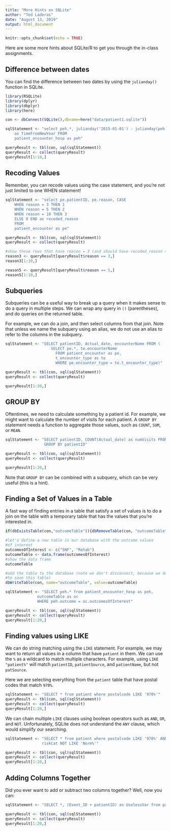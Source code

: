 ```yaml
---
title: "More Hints on SQLite"
author: "Ted Laderas"
date: "August 13, 2019"
output: html_document
---
```


```r
knitr::opts_chunk$set(echo = TRUE)
```

Here are some more hints about SQLite/R to get you through the in-class assignments.

## Difference between dates

You can find the difference between two dates by using the `julianday()` function in SQLite.

```r
library(RSQLite)
library(dplyr)
library(dbplyr)
library(here)

con <- dbConnect(SQLite(),dbname=here("data/patient1.sqlite"))

sqlStatement <- "select peh.*, julianday('2015-01-01') - julianday(peh.Admit_date) 
    as TimeFromNewYear FROM
    patient_encounter_hosp as peh"

queryResult <- tbl(con, sql(sqlStatement))
queryResult <- collect(queryResult)
queryResult[1:10,]
```

## Recoding Values

Remember, you can recode values using the case statement, and you're not just limited to one WHEN statement!

```r
sqlStatement <- "select pe.patientID, pe.reason, CASE 
    WHEN reason = 3 THEN 1 
    WHEN reason = 5 THEN 2
    WHEN reason = 10 THEN 3
    ELSE 0 END as recoded_reason
    FROM
    patient_encounter as pe"

queryResult <- tbl(con, sql(sqlStatement))
queryResult <- collect(queryResult)

#show those rows that have reason = 3 (and should have recoded_reason = 1)
reason3 <- queryResult[queryResult$reason == 3,]
reason3[1:10,]

reason5 <- queryResult[queryResult$reason == 5,]
reason5[1:10,]

```

## Subqueries

Subqueries can be a useful way to break up a query when it makes sense to do a query in multiple steps. We can wrap any query in `()` (parentheses), and do queries on the returned table. 

For example, we can do a join, and then select columns from that join. Note that unless we name the subquery using an alias, we do not use an alias to refer to the columns in the subquery.  

```r
sqlStatement <- "SELECT patientID, Actual_date, encounterName FROM (
                    SELECT pe.*, te.encounterName 
                      FROM patient_encounter as pe,
                      t_encounter_type as te
                      WHERE pe.encounter_type = te.t_encounter_type)"

queryResult <- tbl(con, sql(sqlStatement))
queryResult <- collect(queryResult)

queryResult[1:30,]
```

## GROUP BY

Oftentimes, we need to calculate something by a patient id. For example, we might want to calculate the number of visits for each patient. A `GROUP BY` statement needs a function to aggregate those values, such as `COUNT`, `SUM`, or `MEAN`.

```r
sqlStatement <- "SELECT patientID, COUNT(Actual_date) as numVisits FROM patient_encounter
                 GROUP BY patientID"

queryResult <- tbl(con, sql(sqlStatement))
queryResult <- collect(queryResult)

queryResult[1:20,]
```

Note that `GROUP BY` can be combined with a subquery, which can be very useful (this is a hint).

## Finding a Set of Values in a Table

A fast way of finding entries in a table that satisfy a set of values is to do a join on the table with a temporary table that has the values that you're interested in.

```r
if(dbExistsTable(con,"outcomeTable")){dbRemoveTable(con, "outcomeTable")}
```

```r
#let's define a new table in our database with the outcome values
#of interest
outcomesOfInterest <- c("SNF", "Rehab")
outcomeTable <- data.frame(outcomesOfInterest)
#show the data frame
outcomeTable

#add the table to the database (note we don't disconnect, because we don't want
#to save this table)
dbWriteTable(con, name="outcomeTable", value=outcomeTable)

sqlStatement <- "SELECT peh.* from patient_encounter_hosp as peh, 
              outcomeTable as oc
              WHERE peh.outcome = oc.outcomesOfInterest"

queryResult <- tbl(con, sql(sqlStatement))
queryResult <- collect(queryResult)
queryResult[1:20,]
```

## Finding values using LIKE

We can do string matching using the `LIKE` statement. For example, we may want to return all values in a column that have `patient` in them. We can use the `%` as a wildcard to match multiple characters. For example, using `LIKE "patient%"` will match `patientID`, `patientSource`, and `patientName`, but not `patSource`.

Here we are selecting everything from the `patient` table that have postal codes that match `970%`. 

```r
sqlStatement <- "SELECT * from patient where postalcode LIKE '970%'"
queryResult <- tbl(con, sql(sqlStatement))
queryResult <- collect(queryResult)
queryResult[1:20,]
```

We can chain multiple `LIKE` clauses using boolean operators such as `AND`, `OR`, and `NOT`. Unfortunately, SQLite does not understand the `ANY` clause, which would simplify our searching.

```r
sqlStatement <- "SELECT * from patient where postalcode LIKE '970%' AND 
                riskCat NOT LIKE 'Norm%'"

queryResult <- tbl(con, sql(sqlStatement))
queryResult <- collect(queryResult)
queryResult[1:20,]
```

## Adding Columns Together

Did you ever want to add or subtract two columns together? Well, now you can:

```r
sqlStatement <- "SELECT *, (Event_ID + patientID) as UselessVar from patient_encounter_hosp"

queryResult <- tbl(con, sql(sqlStatement))
queryResult <- collect(queryResult)
queryResult[1:20,]
```